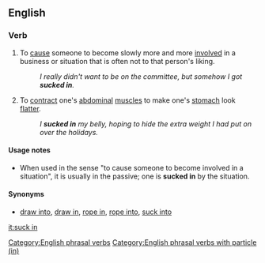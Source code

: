 ==English==

===Verb===
{{infl|en|verb|to [[suck]] [[in]]}}

# {{idiomatic}} To [[cause]] someone to become slowly more and more [[involved]] in a business or situation that is often not to that person's liking.
#: ''I really didn't want to be on the committee, but somehow I got '''sucked in'''.''
# {{idiomatic}} To [[contract]] one's [[abdominal]] [[muscle]]s to make one's [[stomach]] look [[flatter]].
#: ''I '''sucked in''' my belly, hoping to hide the extra weight I had put on over the holidays.''

====Usage notes====
* When used in the sense "to cause someone to become involved in a situation", it is usually in the passive; one is '''sucked in''' by the situation.

====Synonyms====
* {{qualifier|cause someone to become involved in a situation:}} [[draw into]], [[draw in]], [[rope in]], [[rope into]], [[suck into]]

[[Category:English phrasal verbs]]
[[Category:English phrasal verbs with particle (in)]]

[[it:suck in]]